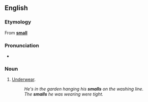 ==English==

===Etymology===
From '''[[small]]'''

===Pronunciation===
*{{rhymes|ɔːlz}}

===Noun===
{{en-plural-noun}}

# {{context|UK|Australia|informal}} [[underwear|Underwear]].
#:''He's in the garden hanging his '''smalls''' on the washing line.''
#:''The '''smalls''' he was wearing were tight.''